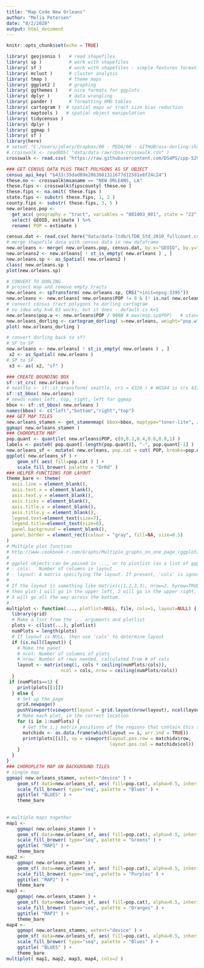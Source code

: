 ```yaml
---
title: "Map Code New Orleans"
author: "Melia Petersen"
date: "8/2/2020"
output: html_document
---
```


```r
knitr::opts_chunk$set(echo = TRUE)
```


```r
library( geojsonio )   # read shapefiles
library( sp )          # work with shapefiles
library( sf )          # work with shapefiles - simple features format
library( mclust )      # cluster analysis 
library( tmap )        # theme maps
library( ggplot2 )     # graphing 
library( ggthemes )    # nice formats for ggplots
library( dplyr )       # data wrangling 
library( pander )      # formatting RMD tables
library( cartogram )  # spatial maps w/ tract size bias reduction
library( maptools )   # spatial object manipulation 
library( tidycensus )
library( dplyr )
library( ggmap )
library( sf )
library(here)
# setwd( "C:/Users/jdlecy/Dropbox/00 - PEDA/00 - GITHUB/usa-dorling-shapefiles" )
# crosswalk <- readRDS( "data/data-raw/cbsa-crosswalk.rds" ) 
crosswalk <- read.csv( "https://raw.githubusercontent.com/DS4PS/cpp-529-master/master/data/cbsatocountycrosswalk.csv",  stringsAsFactors=F, colClasses="character" )
```


```r
### GET CENSUS DATA PLUS TRACT POLYGONS AS SF OBJECT
census_api_key( "b431c35dad89e2863681311677d12581e8f24c24")
these.no <- crosswalk$msaname == "NEW ORLEANS, LA"
these.fips <- crosswalk$fipscounty[ these.no ]
these.fips <- na.omit( these.fips )
state.fips <- substr( these.fips, 1, 2 )
county.fips <- substr( these.fips, 3, 5 )
new.orleans.pop <-
  get_acs( geography = "tract", variables = "B01003_001", state = "22", county = county.fips[state.fips=="22"], geometry = TRUE ) %>%
  select( GEOID, estimate ) %>%
  rename( POP = estimate )
```


```r
census.dat <- read.csv( here("data/data-ltdb/LTDB_Std_2010_fullcount.csv" ))
# merge shapefile data with census data in new dataframe
new.orleans <- merge( new.orleans.pop, census.dat, by.x="GEOID", by.y="tractid" )
new.orleans2 <- new.orleans[ ! st_is_empty( new.orleans ) , ]
new.orleans.sp <- as_Spatial( new.orleans2 )
class( new.orleans.sp )
plot(new.orleans.sp)
```


```r
# CONVERT TO DORLING
# project map and remove empty tracts
new.orleans <- spTransform( new.orleans.sp, CRS("+init=epsg:3395"))
new.orleans <- new.orleans[ new.orleans$POP != 0 & (! is.na( new.orleans$POP )) , ]
# convert census tract polygons to dorling cartogram
# no idea why k=0.03 works, but it does - default is k=5
new.orleans$pop.w <- new.orleans$POP / 9000 # max(msp.sp$POP)   # standardizes it to max of 1.5
new.orleans_dorling <- cartogram_dorling( x=new.orleans, weight="pop.w", k=0.05 )
plot( new.orleans_dorling )
```


```r
# convert dorling back to sf?
# SF to SP
new.orleans <- new.orleans[ ! st_is_empty( new.orleans ) , ]
 x2 <- as_Spatial( new.orleans )
# SP to SF
 x3 <- as( x2, "sf" )
```


```r
### CREATE BOUNDING BOX
sf::st_crs( new.orleans )
# seattle <- sf::st_transform( seattle, crs = 4326 ) # WGS84 is crs 4326
sf::st_bbox( new.orleans)
# needs names left, top, right, left for ggmap
bbox <- sf::st_bbox( new.orleans )
names(bbox) <- c("left","bottom","right","top")
### GET MAP TILES
new.orleans_stamen <- get_stamenmap( bbox=bbox, maptype="toner-lite", zoom = 10 )
ggmap( new.orleans_stamen )
### CHOROPLETH MAP
pop.quant <- quantile( new.orleans$POP, c(0,0.2,0.4,0.6,0.8,1) )
labels <- paste0( pop.quant[-length(pop.quant)], "-", pop.quant[-1] )
new.orleans_sf <- mutate( new.orleans, pop.cat = cut( POP, breaks=pop.quant, labels=labels ) ) 
ggplot( new.orleans_sf ) + 
    geom_sf( aes( fill=pop.cat ) ) +
    scale_fill_brewer( palette = "OrRd" ) 
### HELPER FUNCTIONS FOR LAYOUT
theme_bare <- theme(
  axis.line = element_blank(), 
  axis.text.x = element_blank(), 
  axis.text.y = element_blank(),
  axis.ticks = element_blank(), 
  axis.title.x = element_blank(), 
  axis.title.y = element_blank(),
  legend.text=element_text(size=7),
  legend.title=element_text(size=8),
  panel.background = element_blank(),
  panel.border = element_rect(colour = "gray", fill=NA, size=0.5)
)
# Multiple plot function
# http://www.cookbook-r.com/Graphs/Multiple_graphs_on_one_page_(ggplot2)/
#
# ggplot objects can be passed in ..., or to plotlist (as a list of ggplot objects)
# - cols:   Number of columns in layout
# - layout: A matrix specifying the layout. If present, 'cols' is ignored.
#
# If the layout is something like matrix(c(1,2,3,3), nrow=2, byrow=TRUE),
# then plot 1 will go in the upper left, 2 will go in the upper right, and
# 3 will go all the way across the bottom.
#
multiplot <- function(..., plotlist=NULL, file, cols=1, layout=NULL) {
  library(grid)
  # Make a list from the ... arguments and plotlist
  plots <- c(list(...), plotlist)
  numPlots = length(plots)
  # If layout is NULL, then use 'cols' to determine layout
  if (is.null(layout)) {
    # Make the panel
    # ncol: Number of columns of plots
    # nrow: Number of rows needed, calculated from # of cols
    layout <- matrix(seq(1, cols * ceiling(numPlots/cols)),
                    ncol = cols, nrow = ceiling(numPlots/cols))
  }
 if (numPlots==1) {
    print(plots[[1]])
  } else {
    # Set up the page
    grid.newpage()
    pushViewport(viewport(layout = grid.layout(nrow(layout), ncol(layout))))
    # Make each plot, in the correct location
    for (i in 1:numPlots) {
      # Get the i,j matrix positions of the regions that contain this subplot
      matchidx <- as.data.frame(which(layout == i, arr.ind = TRUE))
      print(plots[[i]], vp = viewport(layout.pos.row = matchidx$row,
                                      layout.pos.col = matchidx$col))
    }
  }
}
### CHOROPLETH MAP ON BACKGROUND TILES
# single map
ggmap( new.orleans_stamen, extent="device" ) +
    geom_sf( data=new.orleans_sf, aes( fill=pop.cat), alpha=0.5, inherit.aes = FALSE ) +
    scale_fill_brewer( type="seq", palette = "Blues" ) +
    ggtitle( "BLUES" ) +
    theme_bare
    
    
# multiple maps together
map1 <-
    ggmap( new.orleans_stamen ) +
    geom_sf( data=new.orleans_sf, aes( fill=pop.cat), alpha=0.5, inherit.aes = FALSE ) +
    scale_fill_brewer( type="seq", palette = "Greens" ) +
    ggtitle( "MAP1" ) +
    theme_bare
map2 <-
    ggmap( new.orleans_stamen ) +
    geom_sf( data=new.orleans_sf, aes( fill=pop.cat), alpha=0.5, inherit.aes = FALSE ) +
    scale_fill_brewer( type="seq", palette = "Purples" ) +
    ggtitle( "MAP2" ) +
    theme_bare
map3 <-
    ggmap( new.orleans_stamen ) +
    geom_sf( data=new.orleans_sf, aes( fill=pop.cat), alpha=0.5, inherit.aes = FALSE ) +
    scale_fill_brewer( type="seq", palette = "Oranges" ) +
    ggtitle( "MAP3" ) +
    theme_bare
map4 <-
    ggmap( new.orleans_stamen, extent="device" ) +
    geom_sf( data=new.orleans_sf, aes( fill=pop.cat), alpha=0.5, inherit.aes = FALSE ) +
    scale_fill_brewer( type="seq", palette = "Blues" ) +
    ggtitle( "BLUES" ) +
    theme_bare
multiplot( map1, map2, map3, map4, cols=2 )
```
